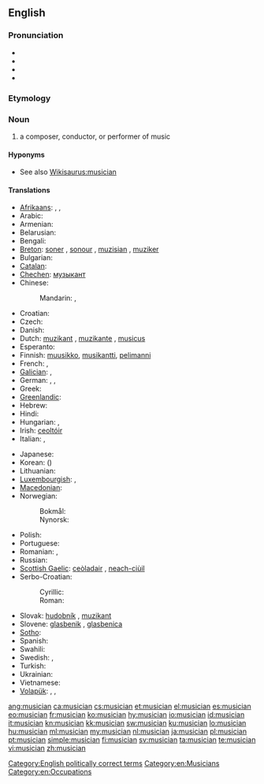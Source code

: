 {{wikipedia|dab=musician}}
==English==

===Pronunciation===
* {{hyphenation|mu|si|cian}}
* {{IPA|/mjuˈzɪʃən/}}
* {{audio|en-us-musician.ogg|Audio (US)}}
* {{rhymes|ɪʃən}}

===Etymology===
{{suffix|music|ian}}

===Noun===
{{en-noun}}

# a composer, conductor, or performer of music

====Hyponyms====
* See also [[Wikisaurus:musician]]

====Translations====
{{trans-top|person who performs or writes music}}
* [[Afrikaans]]: {{t|af|musikant|xs=Afrikaans}}, {{t|af|musikus}}, {{t|af|musici|p}}
* Arabic: {{t|ar|موسيقي|m|tr=musiiqiy}}
* Armenian: {{t-|hy|երաժիշտ|tr=eražišt}}
* Belarusian: {{t-|be|музыкант|m|tr=muzykánt|xs=Belarusian}}
* Bengali: {{t-|bn|বাদক|tr=bādak|sc=Beng|xs=Bengali}}
* [[Breton]]: [[soner]] {{m}}, [[sonour]] {{m}}, [[muzisian]] {{m}}, [[muziker]] {{m}}
* Bulgarian: {{t|bg|музикант|m|tr=muzikánt}}
* [[Catalan]]: {{t|ca|músic|m}}
* [[Chechen]]: [[музыкант]]
* Chinese:
*: Mandarin: {{t-|cmn|音樂家|sc=Hani}}, {{t-|cmn|音乐家|tr=yīnyuèjiā|sc=Hani}}
* Croatian: {{t-|hr|glazbenik|m}}
* Czech: {{t-|cs|hudebník|m}}
* Danish: {{t-|da|musiker}}
* Dutch: [[muzikant]] {{m}}, [[muzikante]] {{f}}, [[musicus]] {{m|f}}
* Esperanto: {{t-|eo|muzikisto|xs=Esperanto}}
* Finnish: [[muusikko]], [[musikantti]], [[pelimanni]]
* French: {{t+|fr|musicien|m}}, {{t+|fr|musicienne|f}}
* [[Galician]]: {{t+|gl|músico|m|xs=Galician}}, {{t+|gl|música|f|xs=Galician}}
* German: {{t+|de|Musikant|m}}, {{t+|de|Musiker|m}}, {{t+|de|Musikerin|f}}
* Greek: {{t+|el|μουσικός|m|f|tr=mousikós}}
* [[Greenlandic]]: {{t-|kl|nipilersortartoq|xs=Greenlandic}}
* Hebrew: {{t|he|מוזיקאי|tr=muzikai}}
* Hindi: {{t|hi|संगीतकार|m|tr=sãṅgītkār|xs=Hindi}}
* Hungarian: {{t+|hu|zenész}}, {{t-|hu|muzsikus}}
* Irish: [[ceoltóir]]
* Italian: {{t+|it|musicista|m|f}}, {{t+|it|musico|m}}
{{trans-mid}}
* Japanese: {{t-|ja|音楽家|tr=おんがくか, ongakuka}}
* Korean: {{t+|ko|음악가|tr=eumakga|sc=Hang}} ({{t+|ko|音樂家|sc=Hani}})
* Lithuanian: {{t-|lt|muzikantas|xs=Lithuanian}}
* [[Luxembourgish]]: {{t|lb|Museker|m}}, {{t|lb|Musekerin|f}}
* [[Macedonian]]: {{t|mk|музичар|m|tr=muzičar}}
* Norwegian:
*: Bokmål: {{t|nb|musiker|m}}
*: Nynorsk: {{t|nn|musikar|m}}
* Polish: {{t+|pl|muzyk|m}}
* Portuguese: {{t+|pt|músico|m}}
* Romanian: {{t|ro|muzician|m}}, {{t|ro|muziciană|f}}
* Russian: {{t+|ru|музыкант|m|tr=muzykánt}}
* [[Scottish Gaelic]]: [[ceòladair]] {{m}}, [[neach-ciùil]] {{m}}
* Serbo-Croatian:
*: Cyrillic: {{t|sh|музичар|m|sc=Cyrl|xs=Serbo-Croatian}}
*: Roman: {{t|sh|muzičar|m|xs=Serbo-Croatian}}
* Slovak: [[hudobník]] {{m}}, [[muzikant]] {{m}}
* Slovene: [[glasbenik]] {{m}}, [[glasbenica]] {{f}}
* [[Sotho]]: {{t|st|sebini|xs=Sotho}}
* Spanish: {{t+|es|músico|es}}
* Swahili: {{t+|sw|mwimbaji|xs=Swahili}}
* Swedish: {{t|sv|musikant}}, {{t|sv|musiker}}
* Turkish: {{t+|tr|müzisyen}}
* Ukrainian: {{t|uk|музикант|m|tr=muzykánt|xs=Ukrainian}}
* Vietnamese: {{t|vi|nhạc sĩ|xs=Vietnamese}}
* [[Volapük]]: {{qualifier|male or female}} {{t|vo|musigan}}, {{qualifier|make}} {{t|vo|himusigan}}, {{qualifier|female}} {{t|vo|jimusigan}}
{{trans-bottom}}

[[Category:English politically correct terms]]
[[Category:en:Musicians]]
[[Category:en:Occupations]]

[[ang:musician]]
[[ca:musician]]
[[cs:musician]]
[[et:musician]]
[[el:musician]]
[[es:musician]]
[[eo:musician]]
[[fr:musician]]
[[ko:musician]]
[[hy:musician]]
[[io:musician]]
[[id:musician]]
[[it:musician]]
[[kn:musician]]
[[kk:musician]]
[[sw:musician]]
[[ku:musician]]
[[lo:musician]]
[[hu:musician]]
[[ml:musician]]
[[my:musician]]
[[nl:musician]]
[[ja:musician]]
[[pl:musician]]
[[pt:musician]]
[[simple:musician]]
[[fi:musician]]
[[sv:musician]]
[[ta:musician]]
[[te:musician]]
[[vi:musician]]
[[zh:musician]]